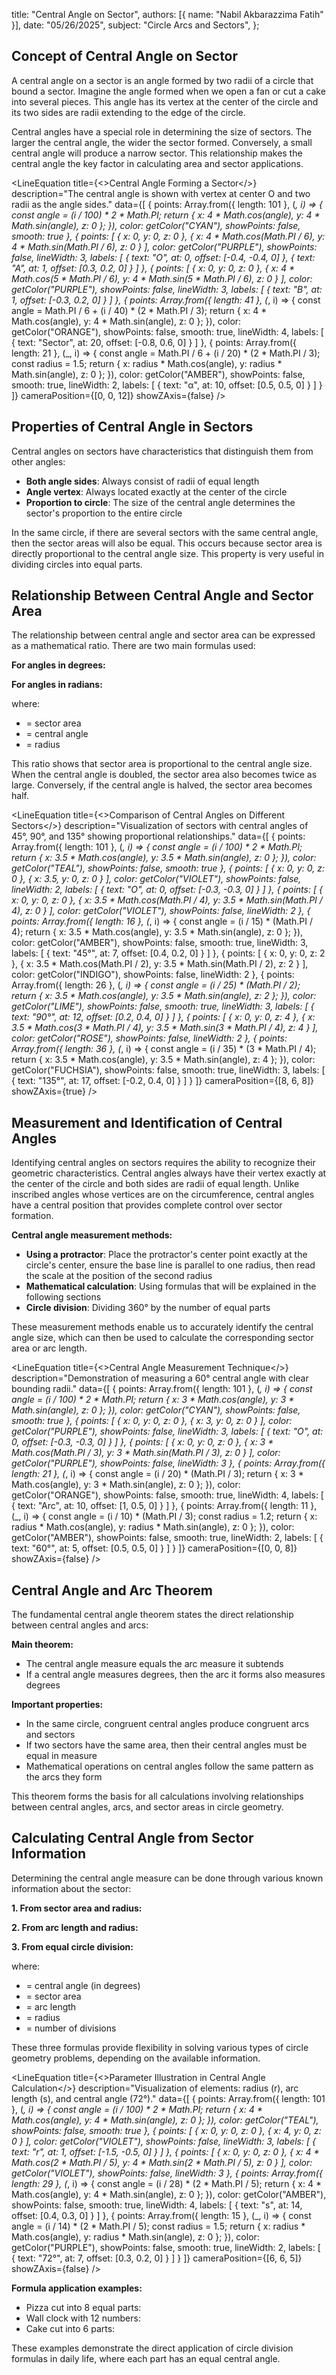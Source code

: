   title: "Central Angle on Sector",
  authors: [{ name: "Nabil Akbarazzima Fatih" }],
  date: "05/26/2025",
  subject: "Circle Arcs and Sectors",
};


## Concept of Central Angle on Sector

A central angle on a sector is an angle formed by two radii of a circle that bound a sector. Imagine the angle formed when we open a fan or cut a cake into several pieces. This angle has its vertex at the center of the circle and its two sides are radii extending to the edge of the circle.

Central angles have a special role in determining the size of sectors. The larger the central angle, the wider the sector formed. Conversely, a small central angle will produce a narrow sector. This relationship makes the central angle the key factor in calculating area and sector applications.

<LineEquation
  title={<>Central Angle Forming a Sector</>}
  description="The central angle is shown with vertex at center O and two radii as the angle sides."
  data={[
    {
      points: Array.from({ length: 101 }, (_, i) => {
        const angle = (i / 100) * 2 * Math.PI;
        return {
          x: 4 * Math.cos(angle),
          y: 4 * Math.sin(angle),
          z: 0
        };
      }),
      color: getColor("CYAN"),
      showPoints: false,
      smooth: true
    },
    {
      points: [
        { x: 0, y: 0, z: 0 },
        { x: 4 * Math.cos(Math.PI / 6), y: 4 * Math.sin(Math.PI / 6), z: 0 }
      ],
      color: getColor("PURPLE"),
      showPoints: false,
      lineWidth: 3,
      labels: [
        { text: "O", at: 0, offset: [-0.4, -0.4, 0] },
        { text: "A", at: 1, offset: [0.3, 0.2, 0] }
      ]
    },
    {
      points: [
        { x: 0, y: 0, z: 0 },
        { x: 4 * Math.cos(5 * Math.PI / 6), y: 4 * Math.sin(5 * Math.PI / 6), z: 0 }
      ],
      color: getColor("PURPLE"),
      showPoints: false,
      lineWidth: 3,
      labels: [
        { text: "B", at: 1, offset: [-0.3, 0.2, 0] }
      ]
    },
    {
      points: Array.from({ length: 41 }, (_, i) => {
        const angle = Math.PI / 6 + (i / 40) * (2 * Math.PI / 3);
        return {
          x: 4 * Math.cos(angle),
          y: 4 * Math.sin(angle),
          z: 0
        };
      }),
      color: getColor("ORANGE"),
      showPoints: false,
      smooth: true,
      lineWidth: 4,
      labels: [
        { text: "Sector", at: 20, offset: [-0.8, 0.6, 0] }
      ]
    },
    {
      points: Array.from({ length: 21 }, (_, i) => {
        const angle = Math.PI / 6 + (i / 20) * (2 * Math.PI / 3);
        const radius = 1.5;
        return {
          x: radius * Math.cos(angle),
          y: radius * Math.sin(angle),
          z: 0
        };
      }),
      color: getColor("AMBER"),
      showPoints: false,
      smooth: true,
      lineWidth: 2,
      labels: [
        { text: "α", at: 10, offset: [0.5, 0.5, 0] }
      ]
    }
  ]}
  cameraPosition={[0, 0, 12]}
  showZAxis={false}
/>

## Properties of Central Angle in Sectors

Central angles on sectors have characteristics that distinguish them from other angles:

- **Both angle sides**: Always consist of radii of equal length
- **Angle vertex**: Always located exactly at the center of the circle  
- **Proportion to circle**: The size of the central angle determines the sector's proportion to the entire circle

In the same circle, if there are several sectors with the same central angle, then the sector areas will also be equal. This occurs because sector area is directly proportional to the central angle size. This property is very useful in dividing circles into equal parts.

## Relationship Between Central Angle and Sector Area

The relationship between central angle and sector area can be expressed as a mathematical ratio. There are two main formulas used:

**For angles in degrees:**

<BlockMath math="L = \frac{\theta}{360°} \times \pi r^2" />

**For angles in radians:**

<BlockMath math="L = \frac{1}{2} \theta r^2" />

where:
- <InlineMath math="L" /> = sector area
- <InlineMath math="\theta" /> = central angle
- <InlineMath math="r" /> = radius

This ratio shows that sector area is proportional to the central angle size. When the central angle is doubled, the sector area also becomes twice as large. Conversely, if the central angle is halved, the sector area becomes half.

<LineEquation
  title={<>Comparison of Central Angles on Different Sectors</>}
  description="Visualization of sectors with central angles of 45°, 90°, and 135° showing proportional relationships."
  data={[
    {
      points: Array.from({ length: 101 }, (_, i) => {
        const angle = (i / 100) * 2 * Math.PI;
        return {
          x: 3.5 * Math.cos(angle),
          y: 3.5 * Math.sin(angle),
          z: 0
        };
      }),
      color: getColor("TEAL"),
      showPoints: false,
      smooth: true
    },
    {
      points: [
        { x: 0, y: 0, z: 0 },
        { x: 3.5, y: 0, z: 0 }
      ],
      color: getColor("VIOLET"),
      showPoints: false,
      lineWidth: 2,
      labels: [
        { text: "O", at: 0, offset: [-0.3, -0.3, 0] }
      ]
    },
    {
      points: [
        { x: 0, y: 0, z: 0 },
        { x: 3.5 * Math.cos(Math.PI / 4), y: 3.5 * Math.sin(Math.PI / 4), z: 0 }
      ],
      color: getColor("VIOLET"),
      showPoints: false,
      lineWidth: 2
    },
    {
      points: Array.from({ length: 16 }, (_, i) => {
        const angle = (i / 15) * (Math.PI / 4);
        return {
          x: 3.5 * Math.cos(angle),
          y: 3.5 * Math.sin(angle),
          z: 0
        };
      }),
      color: getColor("AMBER"),
      showPoints: false,
      smooth: true,
      lineWidth: 3,
      labels: [
        { text: "45°", at: 7, offset: [0.4, 0.2, 0] }
      ]
    },
    {
      points: [
        { x: 0, y: 0, z: 2 },
        { x: 3.5 * Math.cos(Math.PI / 2), y: 3.5 * Math.sin(Math.PI / 2), z: 2 }
      ],
      color: getColor("INDIGO"),
      showPoints: false,
      lineWidth: 2
    },
    {
      points: Array.from({ length: 26 }, (_, i) => {
        const angle = (i / 25) * (Math.PI / 2);
        return {
          x: 3.5 * Math.cos(angle),
          y: 3.5 * Math.sin(angle),
          z: 2
        };
      }),
      color: getColor("LIME"),
      showPoints: false,
      smooth: true,
      lineWidth: 3,
      labels: [
        { text: "90°", at: 12, offset: [0.2, 0.4, 0] }
      ]
    },
    {
      points: [
        { x: 0, y: 0, z: 4 },
        { x: 3.5 * Math.cos(3 * Math.PI / 4), y: 3.5 * Math.sin(3 * Math.PI / 4), z: 4 }
      ],
      color: getColor("ROSE"),
      showPoints: false,
      lineWidth: 2
    },
    {
      points: Array.from({ length: 36 }, (_, i) => {
        const angle = (i / 35) * (3 * Math.PI / 4);
        return {
          x: 3.5 * Math.cos(angle),
          y: 3.5 * Math.sin(angle),
          z: 4
        };
      }),
      color: getColor("FUCHSIA"),
      showPoints: false,
      smooth: true,
      lineWidth: 3,
      labels: [
        { text: "135°", at: 17, offset: [-0.2, 0.4, 0] }
      ]
    }
  ]}
  cameraPosition={[8, 6, 8]}
  showZAxis={true}
/>

## Measurement and Identification of Central Angles

Identifying central angles on sectors requires the ability to recognize their geometric characteristics. Central angles always have their vertex exactly at the center of the circle and both sides are radii of equal length. Unlike inscribed angles whose vertices are on the circumference, central angles have a central position that provides complete control over sector formation.

**Central angle measurement methods:**

- **Using a protractor**: Place the protractor's center point exactly at the circle's center, ensure the base line is parallel to one radius, then read the scale at the position of the second radius
- **Mathematical calculation**: Using formulas that will be explained in the following sections
- **Circle division**: Dividing 360° by the number of equal parts

These measurement methods enable us to accurately identify the central angle size, which can then be used to calculate the corresponding sector area or arc length.

<LineEquation
  title={<>Central Angle Measurement Technique</>}
  description="Demonstration of measuring a 60° central angle with clear bounding radii."
  data={[
    {
      points: Array.from({ length: 101 }, (_, i) => {
        const angle = (i / 100) * 2 * Math.PI;
        return {
          x: 3 * Math.cos(angle),
          y: 3 * Math.sin(angle),
          z: 0
        };
      }),
      color: getColor("CYAN"),
      showPoints: false,
      smooth: true
    },
    {
      points: [
        { x: 0, y: 0, z: 0 },
        { x: 3, y: 0, z: 0 }
      ],
      color: getColor("PURPLE"),
      showPoints: false,
      lineWidth: 3,
      labels: [
        { text: "O", at: 0, offset: [-0.3, -0.3, 0] }
      ]
    },
    {
      points: [
        { x: 0, y: 0, z: 0 },
        { x: 3 * Math.cos(Math.PI / 3), y: 3 * Math.sin(Math.PI / 3), z: 0 }
      ],
      color: getColor("PURPLE"),
      showPoints: false,
      lineWidth: 3
    },
    {
      points: Array.from({ length: 21 }, (_, i) => {
        const angle = (i / 20) * (Math.PI / 3);
        return {
          x: 3 * Math.cos(angle),
          y: 3 * Math.sin(angle),
          z: 0
        };
      }),
      color: getColor("ORANGE"),
      showPoints: false,
      smooth: true,
      lineWidth: 4,
      labels: [
        { text: "Arc", at: 10, offset: [1, 0.5, 0] }
      ]
    },
    {
      points: Array.from({ length: 11 }, (_, i) => {
        const angle = (i / 10) * (Math.PI / 3);
        const radius = 1.2;
        return {
          x: radius * Math.cos(angle),
          y: radius * Math.sin(angle),
          z: 0
        };
      }),
      color: getColor("AMBER"),
      showPoints: false,
      smooth: true,
      lineWidth: 2,
      labels: [
        { text: "60°", at: 5, offset: [0.5, 0.5, 0] }
      ]
    }
  ]}
  cameraPosition={[0, 0, 8]}
  showZAxis={false}
/>

## Central Angle and Arc Theorem

The fundamental central angle theorem states the direct relationship between central angles and arcs:

**Main theorem:**
- The central angle measure equals the arc measure it subtends
- If a central angle measures <InlineMath math="\alpha" /> degrees, then the arc it forms also measures <InlineMath math="\alpha" /> degrees

**Important properties:**

- In the same circle, congruent central angles produce congruent arcs and sectors
- If two sectors have the same area, then their central angles must be equal in measure
- Mathematical operations on central angles follow the same pattern as the arcs they form

This theorem forms the basis for all calculations involving relationships between central angles, arcs, and sector areas in circle geometry.

## Calculating Central Angle from Sector Information

Determining the central angle measure can be done through various known information about the sector:

**1. From sector area and radius:**

<BlockMath math="\alpha = \frac{360° \times L}{\pi r^2}" />

**2. From arc length and radius:**

<BlockMath math="\alpha = \frac{180° \times s}{\pi r}" />

**3. From equal circle division:**

<BlockMath math="\alpha = \frac{360°}{n}" />

where:
- <InlineMath math="\alpha" /> = central angle (in degrees)
- <InlineMath math="L" /> = sector area
- <InlineMath math="s" /> = arc length
- <InlineMath math="r" /> = radius
- <InlineMath math="n" /> = number of divisions

These three formulas provide flexibility in solving various types of circle geometry problems, depending on the available information.

<LineEquation
  title={<>Parameter Illustration in Central Angle Calculation</>}
  description="Visualization of elements: radius (r), arc length (s), and central angle (72°)."
  data={[
    {
      points: Array.from({ length: 101 }, (_, i) => {
        const angle = (i / 100) * 2 * Math.PI;
        return {
          x: 4 * Math.cos(angle),
          y: 4 * Math.sin(angle),
          z: 0
        };
      }),
      color: getColor("TEAL"),
      showPoints: false,
      smooth: true
    },
    {
      points: [
        { x: 0, y: 0, z: 0 },
        { x: 4, y: 0, z: 0 }
      ],
      color: getColor("VIOLET"),
      showPoints: false,
      lineWidth: 3,
      labels: [
        { text: "r", at: 1, offset: [-1.5, -0.5, 0] }
      ]
    },
    {
      points: [
        { x: 0, y: 0, z: 0 },
        { x: 4 * Math.cos(2 * Math.PI / 5), y: 4 * Math.sin(2 * Math.PI / 5), z: 0 }
      ],
      color: getColor("VIOLET"),
      showPoints: false,
      lineWidth: 3
    },
    {
      points: Array.from({ length: 29 }, (_, i) => {
        const angle = (i / 28) * (2 * Math.PI / 5);
        return {
          x: 4 * Math.cos(angle),
          y: 4 * Math.sin(angle),
          z: 0
        };
      }),
      color: getColor("AMBER"),
      showPoints: false,
      smooth: true,
      lineWidth: 4,
      labels: [
        { text: "s", at: 14, offset: [0.4, 0.3, 0] }
      ]
    },
    {
      points: Array.from({ length: 15 }, (_, i) => {
        const angle = (i / 14) * (2 * Math.PI / 5);
        const radius = 1.5;
        return {
          x: radius * Math.cos(angle),
          y: radius * Math.sin(angle),
          z: 0
        };
      }),
      color: getColor("PURPLE"),
      showPoints: false,
      smooth: true,
      lineWidth: 2,
      labels: [
        { text: "72°", at: 7, offset: [0.3, 0.2, 0] }
      ]
    }
  ]}
  cameraPosition={[6, 6, 5]}
  showZAxis={false}
/>

**Formula application examples:**

- Pizza cut into 8 equal parts: <InlineMath math="\alpha = \frac{360°}{8} = 45°" />
- Wall clock with 12 numbers: <InlineMath math="\alpha = \frac{360°}{12} = 30°" />
- Cake cut into 6 parts: <InlineMath math="\alpha = \frac{360°}{6} = 60°" />

These examples demonstrate the direct application of circle division formulas in daily life, where each part has an equal central angle.